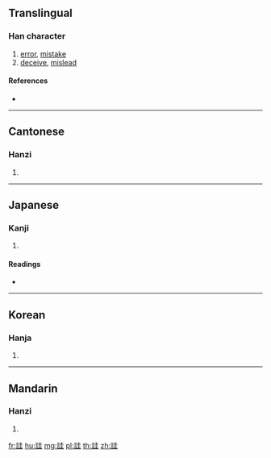 {{character info/new}}
{{also|诖}}
==Translingual==

===Han character===
{{Han char|rn=149|rad=言|as=06|sn=13|four=04641|canj=YRGG}}

# [[error]], [[mistake]]
# [[deceive]], [[mislead]]

====References====
* {{Han ref|kx=1160.050|dkj=35466|dj=1625.200|hdz=63961.030|uh=8A7F|ud=35455|bh=E047|bd=57415}}

----

==Cantonese==

===Hanzi===
{{yue-hanzi|jyut=gwaa3|y=gwa3|sim=诖}}

# {{defn|lang=yue|sort=言06}}

----

==Japanese==

===Kanji===
{{ja-kanji|grade=|rs=言06}}

# {{defn|lang=ja|sort=言06}}

====Readings====
* {{ja-readings|on=[[かい]] (kai), [[け]] (ke), [[か]] (ka)|kun=[[あやまる]] (ayamaru)|nanori=}}

----

==Korean==

===Hanja===
{{ko-hanja|hangeul=괘|eumhun=|rv=gwae|mr=kwae|y=kway}}

# {{defn|lang=ko|sort=言06}}

----

==Mandarin==

===Hanzi===
{{cmn-hanzi|sim=诖|pin=[[guà]] ([[gua4]])|wg=kua<sup>4</sup>}}

# {{defn|lang=cmn|sort=言06}}

[[fr:詿]]
[[hu:詿]]
[[mg:詿]]
[[pl:詿]]
[[th:詿]]
[[zh:詿]]